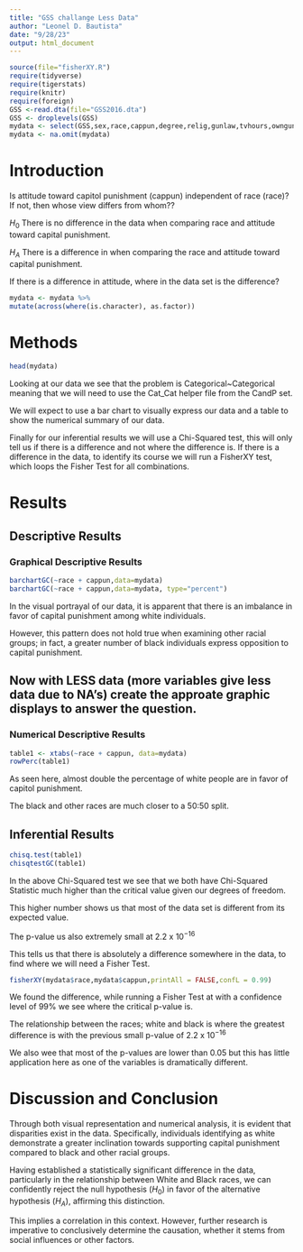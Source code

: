 ```yaml
---
title: "GSS challange Less Data"
author: "Leonel D. Bautista"
date: "9/28/23"
output: html_document
---
```








```r
source(file="fisherXY.R")
require(tidyverse)
require(tigerstats)
require(knitr)
require(foreign)
GSS <-read.dta(file="GSS2016.dta")
GSS <- droplevels(GSS)
mydata <- select(GSS,sex,race,cappun,degree,relig,gunlaw,tvhours,owngun,age,wordsum)
mydata <- na.omit(mydata)
```

# Introduction

<!--In this section you explain what you are trying to show.  Where did the data come from?  What is the research or other question you are trying to answer?.  If you skimp in this section expect to be marked down in your grade. Paint a picture of the project a couple of paragraphs is expected!-->

Is attitude toward capitol punishment (cappun) independent of race (race)?
If not, then whose view differs from whom??

$H_0$ There is no difference in the data when comparing race and attitude toward capital punishment.   

$H_A$ There is a difference in when comparing the race and attitude toward capital punishment.   

If there is a difference in attitude, where in the data set is the difference?   

```r
mydata <- mydata %>%
mutate(across(where(is.character), as.factor))
```

# Methods

<!--Decide on your methods:  use "variable analysis" or other appropriate descriptors.  Make sure to choose at least one graphical method and at least one numerical method. Discuss what data manipulations may be needed for example subsetting or other binning procedures and what sort of graphical displays and inferential tools will be used!-->

```r
head(mydata)
```
Looking at our data we see that the problem is Categorical~Categorical meaning that we will need to use the Cat_Cat helper file from the CandP set.   

We will expect to use a bar chart to visually express our data and a table to show the numerical summary of our data.   

Finally for our inferential results we will use a Chi-Squared test, this will only tell us if there is a difference and not where the difference is.
If there is a difference in the data, to identify its course we will run a FisherXY test, which loops the Fisher Test for all combinations.   

# Results

<!--Divide this section into two sub-sections:  One for your descriptive  results and one for your inferential results.!-->

## Descriptive Results

### Graphical Descriptive Results

<!--Graphical results here.  Make sure to show your code.  Provide appropriate labels for axes, giving units if possible, and provide a good title for the graph, too.  Use the graphical results to describe the patterns if any that exist in the data as focused toward the research question. Bottom line is to explain the features of the graph that are relevant to conforming or departing to what is expected by your null hypothesis !-->

```r
barchartGC(~race + cappun,data=mydata)
barchartGC(~race + cappun,data=mydata, type="percent")
```

In the visual portrayal of our data, it is apparent that there is an imbalance in favor of capital punishment among white individuals.  

However, this pattern does not hold true when examining other racial groups; in fact, a greater number of black individuals express opposition to capital punishment.   

## Now with LESS data (more variables give less data due to NA's) create the approate graphic displays to answer the question.





### Numerical Descriptive Results

<!--Numerical results go here. Use the numerical results to describe the patterns if any that exist in the data as focused toward the research question!-->

```r
table1 <- xtabs(~race + cappun, data=mydata)
rowPerc(table1)
```

As seen here, almost double the percentage of white people are in favor of capitol punishment.   

The black and other races are much closer to a 50:50 split.   

## Inferential Results

<!--State hypothesis clearly.  Make sure your discussion of the inferential test covers all the aspects that the test output produces, such as test statistic, p-value etc.  Make a decision about the null hypothesis, explain the assumptions on which the selected test/procedure was based, and why the chosen procedure satisfys the assumptions and is appropriate to answer the research question!-->

```r
chisq.test(table1)
chisqtestGC(table1)
```

In the above Chi-Squared test we see that we both have Chi-Squared Statistic much higher than the critical value given our degrees of freedom.   

This higher number shows us that most of the data set is different from its expected value.   

The p-value us also extremely small at $2.2 \text{ x } 10^{-16}$   

This tells us that there is absolutely a difference somewhere in the data, to find where we will need a Fisher Test.   

```r
fisherXY(mydata$race,mydata$cappun,printAll = FALSE,confL = 0.99)
```

We found the difference, while running a Fisher Test at with a confidence level of 99% we see where the critical p-value is.   

The relationship between the races; white and black is where the greatest difference is with the previous small p-value of $2.2 \text{ x } 10^{-16}$   

We also wee that most of the p-values are lower than 0.05 but this has little application here as one of the variables is dramatically different.   

# Discussion and Conclusion

<!--Discussion and conclusion here.  If you found a relationship be sure to consider whether the relationship occurs because one of the variavbles causes the other, or whether they perhasps are related for some other reason.  Watch the chapter 6 videos from the GeorgeTown videos collection.!-->

Through both visual representation and numerical analysis, it is evident that disparities exist in the data. Specifically, individuals identifying as white demonstrate a greater inclination towards supporting capital punishment compared to black and other racial groups.   

Having established a statistically significant difference in the data, particularly in the relationship between White and Black races, we can confidently reject the null hypothesis ($H_0$) in favor of the alternative hypothesis ($H_A$), affirming this distinction.      

This implies a correlation in this context. However, further research is imperative to conclusively determine the causation, whether it stems from social influences or other factors.   

